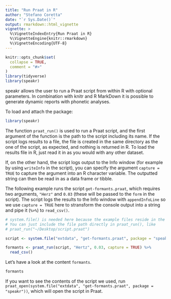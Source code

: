 ```yaml
---
title: "Run Praat in R"
author: "Stefano Coretta"
date: "`r Sys.Date()`"
output: rmarkdown::html_vignette
vignette: >
  %\VignetteIndexEntry{Run Praat in R}
  %\VignetteEngine{knitr::rmarkdown}
  %\VignetteEncoding{UTF-8}
---
```


```r
knitr::opts_chunk$set(
  collapse = TRUE,
  comment = "#>"
)
library(tidyverse)
library(speakr)
```

speakr allows the user to run a Praat script from within R with optional parameters. In combination with knitr and R MarkDown it is possible to generate dynamic reports with phonetic analyses.

To load and attach the package:

```r
library(speakr)
```

The function `praat_run()` is used to run a Praat script, and the first argument of the function is the path to the script including its name.
If the script logs results to a file, the file is created in the same directory as the one of the script, as expected, and nothing is returned in R. To load the results file in R, just read it in as you would with any other dataset.

If, on the other hand, the script logs output to the Info window (for example by using `writeInfo` in the script), you can specify the argument `capture = TRUE` to capture the argument into an R character variable. The outputted string can then be read in as a data frame or tibble.

The following example runs the script `get-formants.praat`, which requires two arguments, `"Herz"` and `0.03` (these will be passed to the `form` in the script). The script logs the results to the Info window with `appendInfoLine` so we use `capture = TRUE` here to stransform the console output into a string and pipe it (`%>%`) to `read_csv()`.

```r
# system.file() is needed here because the example files reside in the package.
# You can just include the file path directly in praat_run(), like 
# praat_run("~/Desktop/script.praat")

script <- system.file("extdata", "get-formants.praat", package = "speakr")

formants <- praat_run(script, "Hertz", 0.03, capture = TRUE) %>%
  read_csv()
```

Let's have a look at the content `formants`.

```r
formants
```

If you want to see the contents of the script we used, run `praat_open(system.file("extdata", "get-formants.praat", package = "speakr"))`, which will open the script in Praat.
